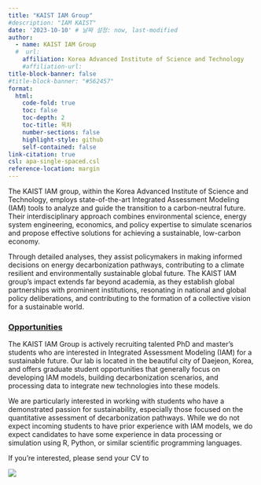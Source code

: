 ```yaml
---
title: "KAIST IAM Group"
#description: "IAM KAIST"
date: '2023-10-10' # 날짜 설정: now, last-modified
author:
  - name: KAIST IAM Group
  #  url: 
    affiliation: Korea Advanced Institute of Science and Technology
    #affiliation-url: 
title-block-banner: false
#title-block-banner: "#562457"
format:
  html:
    code-fold: true
    toc: false
    toc-depth: 2
    toc-title: 목차
    number-sections: false
    highlight-style: github    
    self-contained: false
link-citation: true
csl: apa-single-spaced.csl
reference-location: margin
---
```


The KAIST IAM group, within the Korea Advanced Institute of Science and Technology, employs state-of-the-art Integrated Assessment Modeling (IAM) tools to analyze and guide the transition to a carbon-neutral future. Their interdisciplinary approach combines environmental science, energy system engineering, economics, and policy expertise to simulate scenarios and propose effective solutions for achieving a sustainable, low-carbon economy.

Through detailed analyses, they assist policymakers in making informed decisions on energy decarbonization pathways, contributing to a climate resilient and environmentally sustainable global future. The KAIST IAM group's impact extends far beyond academia, as they establish global partnerships with prominent institutions, resonating in national and global policy deliberations, and contributing to the formation of a collective vision for a sustainable world.

### [Opportunities](https://kaist-iam.github.io/group/oppurtunities.html)

The KAIST IAM Group is actively recruiting talented PhD and master's students who are interested in Integrated Assessment Modeling (IAM) for a sustainable future. Our lab is located in the beautiful city of Daejeon, Korea, and offers graduate student opportunities that generally focus on developing IAM models, building decarbonization scenarios, and processing data to integrate new technologies into these models.

We are particularly interested in working with students who have a demonstrated passion for sustainability, especially those focused on the quantitative assessment of decarbonization pathways. While we do not expect incoming students to have prior experience with IAM models, we do expect candidates to have some experience in data processing or simulation using R, Python, or similar scientific programming languages.

If you're interested, please send your CV to

![](email.png){fig-align="center"}
